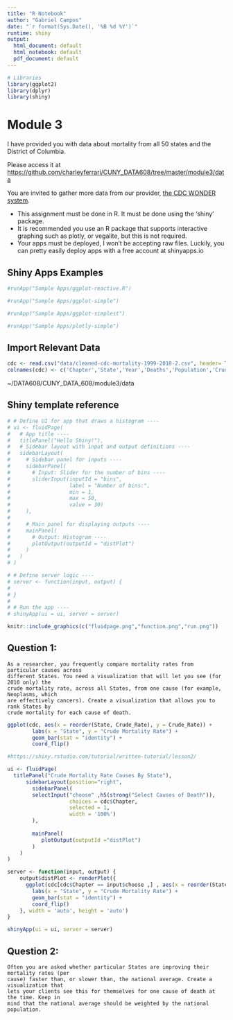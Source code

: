 ```yaml
---
title: "R Notebook"
author: "Gabriel Campos"
date: "`r format(Sys.Date(), '%B %d %Y')`"
runtime: shiny
output:
  html_document: default
  html_notebook: default
  pdf_document: default
---
```


```r
# Libraries
library(ggplot2)
library(dplyr)
library(shiny)
```

# Module 3

I have provided you with data about mortality from all 50 states and the District of Columbia.

Please access it at [https://github.com/charleyferrari/CUNY_DATA608/tree/master/module3/data](https://github.com/GitableGabe/CUNY_DATA_608/tree/master/module3/data)

You are invited to gather more data from our provider, [the CDC WONDER system](https://wonder.cdc.gov/ucd-icd10.html).

* This assignment must be done in R. It must be done using the ‘shiny’ package.
* It is recommended you use an R package that supports interactive graphing such as
plotly, or vegalite, but this is not required.
* Your apps must be deployed, I won’t be accepting raw files. Luckily, you can pretty
easily deploy apps with a free account at shinyapps.io

## Shiny Apps Examples

```r
#runApp("Sample Apps/ggplot-reactive.R")
```

```r
#runApp("Sample Apps/ggplot-simple")
```

```r
#runApp("Sample Apps/ggplot-simplest")
```

```r
#runApp("Sample Apps/plotly-simple")
```

## Import Relevant Data

```r

cdc <- read.csv("data/cleaned-cdc-mortality-1999-2010-2.csv", header= TRUE)
colnames(cdc) <- c('Chapter','State','Year','Deaths','Population','Crude_Rate')

```

~/DATA608/CUNY_DATA_608/module3/data

## Shiny template reference

```r
# # Define UI for app that draws a histogram ----
# ui <- fluidPage(
#   # App title ----
#   titlePanel("Hello Shiny!"),
#   # Sidebar layout with input and output definitions ----
#   sidebarLayout(
#     # Sidebar panel for inputs ----
#     sidebarPanel(
#       # Input: Slider for the number of bins ----
#       sliderInput(inputId = "bins",
#                   label = "Number of bins:",
#                   min = 1,
#                   max = 50,
#                   value = 30)
#     ),
# 
#     # Main panel for displaying outputs ----
#     mainPanel(
#       # Output: Histogram ----
#       plotOutput(outputId = "distPlot")
#     )
#   )
# )

# # Define server logic ----
# server <- function(input, output) {
#   
# }
# 
# # Run the app ----
# shinyApp(ui = ui, server = server)
```

```r
knitr::include_graphics(c("fluidpage.png","function.png","run.png"))
```





## Question 1:
    As a researcher, you frequently compare mortality rates from particular causes across
    different States. You need a visualization that will let you see (for 2010 only) the
    crude mortality rate, across all States, from one cause (for example, Neoplasms, which
    are effectively cancers). Create a visualization that allows you to rank States by 
    crude mortality for each cause of death.
    
```r
ggplot(cdc, aes(x = reorder(State, Crude_Rate), y = Crude_Rate)) +
        labs(x = "State", y = "Crude Mortality Rate") +  
        geom_bar(stat = "identity") +
        coord_flip()
```
    
    
    
```r

#https://shiny.rstudio.com/tutorial/written-tutorial/lesson2/

ui <- fluidPage(
  titlePanel("Crude Mortality Rate Causes By State"), 
      sidebarLayout(position="right",
        sidebarPanel(
        selectInput("choose" ,h5(strong("Select Causes of Death")), 
                    choices = cdc$Chapter, 
                    selected = 1,
                    width = '100%')
        ),
        
        mainPanel(
           plotOutput(outputId ="distPlot")
        )
    )
)

server <- function(input, output) {
    output$distPlot <- renderPlot({
      ggplot(cdc[cdc$Chapter == input$choose ,] , aes(x = reorder(State, Crude_Rate), y = Crude_Rate)) +
        labs(x = "State", y = "Crude Mortality Rate") +  
        geom_bar(stat = "identity") +
        coord_flip()
    }, width = 'auto', height = 'auto')
}

shinyApp(ui = ui, server = server)
```


## Question 2:
    Often you are asked whether particular States are improving their mortality rates (per
    cause) faster than, or slower than, the national average. Create a visualization that
    lets your clients see this for themselves for one cause of death at the time. Keep in
    mind that the national average should be weighted by the national population.





